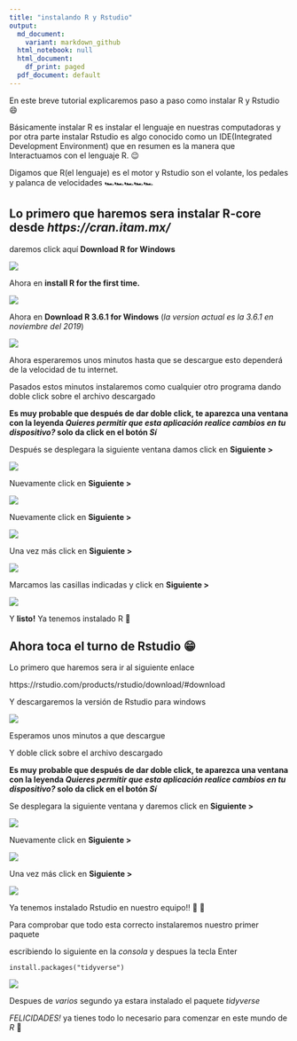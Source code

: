 ```yaml
---
title: "instalando R y Rstudio"
output:
  md_document:
    variant: markdown_github
  html_notebook: null
  html_document:
    df_print: paged
  pdf_document: default
---
```


En este breve tutorial explicaremos paso a paso como instalar R y Rstudio 😄

Básicamente instalar R es instalar el lenguaje en nuestras computadoras y por
otra parte instalar Rstudio es algo conocido como un IDE(Integrated Development Environment)
que en resumen es la manera que Interactuamos con el lenguaje R. 😉

Digamos que R(el lenguaje) es el motor y Rstudio son el volante, los pedales y palanca de velocidades
🏎️🏎️🏎️🏎️🏎️

## Lo primero que haremos sera instalar R-core desde *https://cran.itam.mx/*

daremos click aquí **Download R for Windows**

![](images/Captura de pantalla (23).png)


Ahora en **install R for the first time.**


![](images/Captura de pantalla (28).png)


Ahora en **Download R 3.6.1 for Windows**
(*la version actual es la 3.6.1 en noviembre del 2019*)

![](images/Captura de pantalla (22).png)

Ahora esperaremos unos minutos hasta que se descargue esto dependerá de la
velocidad de tu internet.

Pasados estos minutos instalaremos como cualquier otro programa dando doble
click sobre el archivo descargado

**Es muy probable que después de dar doble click, te aparezca una ventana con la leyenda _Quieres permitir que esta aplicación realice cambios en tu dispositivo?_ solo da click en el botón _Sí_**


Después se desplegara la siguiente ventana
damos click en **Siguiente >**

![](images/Captura de pantalla (15).png)

Nuevamente click en **Siguiente >**


![](images/Captura de pantalla (16).png)


Nuevamente click en **Siguiente >**


![](images/Captura de pantalla (17).png)


Una vez más click en **Siguiente >**


![](images/Captura de pantalla (20).png)


Marcamos las casillas indicadas y click en **Siguiente >**


![](images/Captura de pantalla (21).png)

Y **listo!** Ya tenemos instalado R 🥳

## Ahora toca el turno de Rstudio 😁

Lo primero que haremos sera ir al siguiente enlace

https://rstudio.com/products/rstudio/download/#download

Y descargaremos la versión de Rstudio para windows


![](images/Captura de pantalla (27).png)

Esperamos unos minutos a que descargue

Y doble click sobre el archivo descargado

**Es muy probable que después de dar doble click, te aparezca una ventana con la leyenda _Quieres permitir que esta aplicación realice cambios en tu dispositivo?_ solo da click en el botón _Sí_**

Se desplegara la siguiente ventana y daremos
click en **Siguiente >**

![](images/Captura de pantalla (24).png)

Nuevamente click en **Siguiente >**


![](images/Captura de pantalla (25).png)

Una vez más click en **Siguiente >**


![](images/Captura de pantalla (26).png)


Ya tenemos instalado Rstudio en nuestro equipo!! 🥳 🥳


Para comprobar que todo esta correcto instalaremos nuestro primer paquete

escribiendo lo siguiente en la *consola* y despues la tecla Enter

`install.packages("tidyverse")`

![](images/paquete.gif)

Despues de *varios* segundo ya estara instalado el paquete *_tidyverse_*

*FELICIDADES!* ya tienes todo lo necesario para comenzar en este mundo de *R* 🤗
